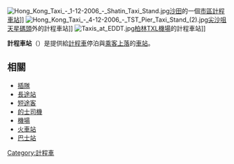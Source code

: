 {{lead section|time=2018-10-14T17:25:28+00:00}}
{{Expand|time=2016-04-30T15:51:02+00:00}}
{{noteTA
|T=zh-hans:出租车招呼站;zh-hk:的士站;zh-sg:德士站;zh-tw:計程車招呼站;
|dt=中国大陆：出租车；台灣：計程車；香港、澳門：的士；新加坡、马来西亚：德士
|1=zh-hans:出租车;zh-hk:的士;zh-sg:德士;zh-tw:計程車;
|2=zh-hans:出租车招呼站;zh-hk:的士站;zh-sg:德士站;zh-tw:計程車招呼站;
}}
{{各地中文名
 | 名詞 = -{zh-cn:出租车招呼站;zh-tw:計程車招呼站;zh-hk:的士站;zh-sg:德士站;}-
 | 圖像 = <!-- 圖檔名稱（省略File:字頭） -->
 | 說明 = <!-- 圖檔說明，將隨條目語言變種進行字詞轉換 -->
 | 中國 = 出租车招呼站{{small|（[[中國內地|內地]]各省）}}、的士站{{small|（限[[廣東|廣東]]）}}
 | 臺灣 = 計程車招呼站<!-- 若不填寫香港一項，則標籤顯示為港臺 -->
 | 香港 = 的士站<!-- 若不填寫澳門一項，則標籤顯示為港澳 -->
 | 澳門 =
 |新加坡= 德士站<!-- 若不填寫大馬一項，則標籤顯示為新馬 -->
 | 大馬 =
}}
[[File:Hong_Kong_Taxi_-_1-12-2006_-_Shatin_Taxi_Stand.jpg|thumb]][[沙田_(香港)|沙田]]的一個[[香港的士|市區計程車站]]]]
[[File:Hong_Kong_Taxi_-_4-12-2006_-_TST_Pier_Taxi_Stand_(2).jpg|thumb]][[尖沙咀|尖沙咀]][[天星碼頭|天星碼頭]]外的計程車站]]
[[File:Taxis_at_EDDT.jpg|thumb]][[柏林|柏林]][[柏林-泰格尔机场|TXL機場]]的計程車站]]

'''計程車站'''（{{lang-en|Taxicab stand}}）是提供給[[計程車|計程車]]停泊與[[乘客|乘客]][[上車|上]][[下車|落]]的[[車站|車站]]。

== 相關 ==
* [[插隊|插隊]]
* [[長途站|長途站]]
* [[短途客|短途客]]
* [[的士司機|的士司機]]
* [[機場|機場]]
* [[火車站|火車站]]
* [[巴士站|巴士站]]

{{Transp-stub}}
[[Category:計程車|Category:計程車]]